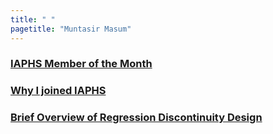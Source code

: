 ```yaml
---
title: " "
pagetitle: "Muntasir Masum"
---
```


<link rel="stylesheet" href="styles.css" type="text/css">
<link rel="stylesheet" href="academicicons/css/academicons.min.css"/>

### [IAPHS Member of the Month](https://iaphs.org/member-of-the-month-muntasir-masum/)


### [Why I joined IAPHS](https://iaphs.org/embracing-iaphs-and-interdisciplinary-research-a-graduate-students-journey/)


### [Brief Overview of Regression Discontinuity Design](https://rpubs.com/muntasir_masum/rdd)